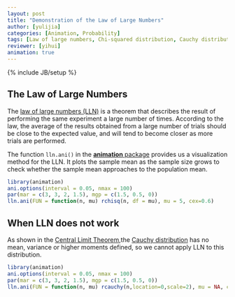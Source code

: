 ```yaml
---
layout: post
title: "Demonstration of the Law of Large Numbers"
author: [yulijia]
categories: [Animation, Probability]
tags: [Law of large numbers, Chi-squared distribution, Cauchy distribution]
reviewer: [yihui]
animation: true
---
```

{% include JB/setup %}

## The Law of Large Numbers

The [law of large numbers (LLN)](http://en.wikipedia.org/wiki/Law_of_large_numbers) is a theorem
that describes the result of performing the same experiment a large number of times. According to
the law, the average of the results obtained from a large number of trials should be close to the
expected value, and will tend to become closer as more trials are performed.

The function `lln.ani()` in the [**animation** package](http://yihui.name/animation) provides us a
visualization method for the LLN. It plots the sample mean as the sample size grows to check
whether the sample mean approaches to the population mean.

```r
library(animation)
ani.options(interval = 0.05, nmax = 100)
par(mar = c(3, 3, 2, 1.5), mgp = c(1.5, 0.5, 0))
lln.ani(FUN = function(n, mu) rchisq(n, df = mu), mu = 5, cex=0.6)
```

## When LLN does not work

As shown in the [Central Limit Theorem](/2013/04/central-limit-theorem/),the [Cauchy
distribution](http://en.wikipedia.org/wiki/Cauchy_distribution) has no mean, variance or higher
moments defined, so we cannot apply LLN to this distribution.

```r
library(animation)
ani.options(interval = 0.05, nmax = 100)
par(mar = c(3, 3, 2, 1.5), mgp = c(1.5, 0.5, 0))
lln.ani(FUN = function(n, mu) rcauchy(n,location=0,scale=2), mu = NA, cex=0.8)
```
